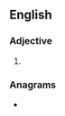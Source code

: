 ==English==

===Adjective===
{{head|en|adjective superlative form}}

# {{en-superlative of|aery}}

===Anagrams===
* {{l|en|seriate}}